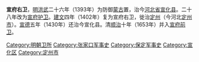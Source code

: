 '''宣府右卫'''，[[明朝|明]][[洪武|洪武]]二十六年（1393年）为防御[[鞑靼_(蒙古)|蒙古]]置，治今[[河北省|河北省]][[宣化县|宣化县]]。二十八年改为[[宣府护卫|宣府护卫]]。[[建文|建文]]四年（1402年）复为宣府右卫，徙治[[定州|定州]]（今河北[[定州市|定州市]]）。[[宣德|宣德]]五年（1430年）还治今宣化县。清[[顺治|顺治]]十年（1653年）并入[[宣府前卫|宣府前卫]]。 

[[Category:明朝卫所|Category:明朝卫所]]
[[Category:张家口军事史|Category:张家口军事史]]
[[Category:保定军事史|Category:保定军事史]]
[[Category:宣化区|Category:宣化区]]
[[Category:定州市|Category:定州市]]